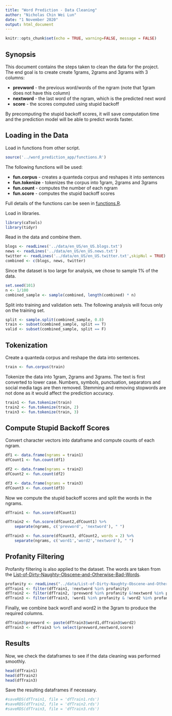 ```yaml
---
title: "Word Prediction - Data Cleaning"
author: "Nicholas Chin Wei Lun"
date: "1 November 2020"
output: html_document
---
```


```r
knitr::opts_chunk$set(echo = TRUE, warning=FALSE, message = FALSE)
```

## Synopsis

This document contains the steps taken to clean the data for the project. The end goal is to create create 1grams, 2grams and 3grams with 3 columns:

- **prevword** - the previous word/words of the ngram (note that 1gram does not have this column)
- **nextword** - the last word of the ngram, which is the predicted next word
- **score** - the scores computed using stupid backoff

By precomputing the stupid backoff scores, it will save computation time and the prediction model will be able to predict words faster.

## Loading in the Data

Load in functions from other script. 

```r
source('../word_prediction_app/functions.R')
```

The following functions will be used:

- **fun.corpus** - creates a quanteda corpus and reshapes it into sentences
- **fun.tokenize** - tokenizes the corpus into 1gram, 2grams and 3grams
- **fun.count** - computes the number of each ngram
- **fun.score** - computes the stupid backoff scores

Full details of the functions can be seen in [functions.R](https://github.com/nchin212/Coursera_Data_Science_Capstone_Project/blob/gh-pages/word_prediction_app/functions.R).

Load in libraries.
```r
library(caTools)
library(tidyr)
```

Read in the data and combine them.
```r
blogs <- readLines('../data/en_US/en_US.blogs.txt')
news <- readLines('../data/en_US/en_US.news.txt')
twitter <- readLines('../data/en_US/en_US.twitter.txt',skipNul = TRUE) 
combined <- c(blogs, news, twitter)
```

Since the dataset is too large for analysis, we chose to sample 1% of the data.
```r
set.seed(101)
n <- 1/100
combined_sample <- sample(combined, length(combined) * n)
```

Split into training and validation sets. The following analysis will focus only on the training set.
```r
split <- sample.split(combined_sample, 0.8)
train <- subset(combined_sample, split == T)
valid <- subset(combined_sample, split == F)
```

## Tokenization

Create a quanteda corpus and reshape the data into sentences.
```r
train <- fun.corpus(train)
```

Tokenize the data into 1gram, 2grams and 3grams. The text is first converted to lower case. Numbers, symbols, punctuation, separators and social media tags are then removed. Stemming and removing stopwords are not done as it would affect the prediction accuracy.
```r
train1 <- fun.tokenize(train)
train2 <- fun.tokenize(train, 2)
train3 <- fun.tokenize(train, 3)
```

## Compute Stupid Backoff Scores

Convert character vectors into dataframe and compute counts of each ngram.
```r
df1 <- data.frame(ngrams = train1)
dfCount1 <- fun.count(df1)

df2 <- data.frame(ngrams = train2)
dfCount2 <- fun.count(df2)

df3 <- data.frame(ngrams = train3)
dfCount3 <- fun.count(df3)
```

Now we compute the stupid backoff scores and split the words in the ngrams.
```r
dfTrain1 <- fun.score(dfCount1) 

dfTrain2 <- fun.score(dfCount2,dfCount1) %>%
    separate(ngrams, c('prevword', 'nextword'), " ")

dfTrain3 <- fun.score(dfCount3, dfCount2, words = 2) %>%
    separate(ngrams, c('word1','word2','nextword'), " ")
```

## Profanity Filtering

Profanity filtering is also applied to the dataset. The words are taken from the [List-of-Dirty-Naughty-Obscene-and-Otherwise-Bad-Words](https://github.com/LDNOOBW/List-of-Dirty-Naughty-Obscene-and-Otherwise-Bad-Words).
```r
profanity <- readLines("../data/List-of-Dirty-Naughty-Obscene-and-Otherwise-Bad-Words.txt")
dfTrain1 <- filter(dfTrain1, !nextword %in% profanity)
dfTrain2 <- filter(dfTrain2, !prevword %in% profanity &!nextword %in% profanity)
dfTrain3 <- filter(dfTrain3, !word1 %in% profanity & !word2 %in% profanity & !nextword %in% profanity)
```

Finally, we combine back word1 and word2 in the 3gram to produce the required columns.
```r
dfTrain3$prevword <- paste(dfTrain3$word1,dfTrain3$word2)
dfTrain3 <- dfTrain3 %>% select(prevword,nextword,score)
```

## Results

Now, we check the dataframes to see if the data cleaning was performed smoothly.
```r
head(dfTrain1)
head(dfTrain2)
head(dfTrain3)
```

Save the resulting dataframes if necessary.
```r
#saveRDS(dfTrain1, file = 'dfTrain1.rds')
#saveRDS(dfTrain2, file = 'dfTrain2.rds')
#saveRDS(dfTrain3, file = 'dfTrain3.rds')
```


